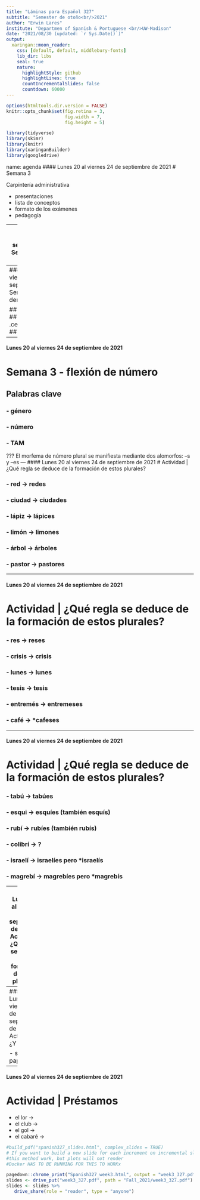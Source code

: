 ```yaml
---
title: "Láminas para Español 327"
subtitle: "Semester de otoño<br/>2021"
author: "Erwin Lares"
institute: "Departmen of Spanish & Portuguese <br/>UW-Madison"
date: "2021/08/30 (updated: `r Sys.Date()`)"
output:
  xaringan::moon_reader:
    css: [default, default, middlebury-fonts]
    lib_dir: libs
    seal: true
    nature:
      highlightStyle: github
      highlightLines: true
      countIncrementalSlides: false
      countdown: 60000
---
```


```r
options(htmltools.dir.version = FALSE)
knitr::opts_chunk$set(fig.retina = 3,
                      fig.width = 7,
                      fig.height = 5)

library(tidyverse)
library(skimr)
library(knitr)
library(xaringanBuilder)
library(googledrive)

```
name: agenda
#### Lunes 20 al viernes 24 de septiembre de 2021 
# Semana 3

Carpintería administrativa

- presentaciones
- lista de conceptos
- formato de los exámenes
- pedagogía

---
#### Lunes 20 al viernes 24 de septiembre de 2021 
# Semana 3 - Palabra vs raíz

## .center[casa vs cas-a]
## .center[pincel vs pincel-ø]
## .center[perro vs perr-o]
## .center[estudiante vs estudiant-e]
## .center[estudiar-nte?]
---
#### Lunes 20 al viernes 24 de septiembre de 2021 
# Semana 3 - simple, derivada, compuesta

## .center[hombre rana]
## .center[tragaluz]
## .center[limpiaparabrisas]
## .center[quita polvo]
---
#### Lunes 20 al viernes 24 de septiembre de 2021 
# Semana 3 - flexión de número

## Palabras clave

###  - género
###  - número
###  - TAM

???
El morfema de número plural se manifiesta mediante dos alomorfos: –s y –es 
---
#### Lunes 20 al viernes 24 de septiembre de 2021 
# Actividad | ¿Qué regla se deduce de la formación de estos plurales?

###  - red -> redes
###  - ciudad -> ciudades
###  - lápiz -> lápices
###  - limón -> limones
###  - árbol -> árboles 
###  - pastor -> pastores 
  
---

#### Lunes 20 al viernes 24 de septiembre de 2021 
# Actividad | ¿Qué regla se deduce de la formación de estos plurales?

###  - res -> reses
###  - crisis -> crisis 
###  - lunes -> lunes
###  - tesis -> tesis
###  - entremés -> entremeses
###  - café -> *cafeses

---

#### Lunes 20 al viernes 24 de septiembre de 2021 
# Actividad | ¿Qué regla se deduce de la formación de estos plurales?

###  - tabú -> tabúes
###  - esqui -> esquíes (también esquís)
###  - rubí -> rubíes (también rubís)
###  - colibrí -> ?
###  - israelí -> israelíes pero *israelís
###  - magrebí -> magrebíes pero *magrebís

---
#### Lunes 20 al viernes 24 de septiembre de 2021 
# Actividad | ¿Qué regla se deduce de la formación de estos plurales?

el alomorfo -s: 
    - en los sustantivos terminados en vocal átona
    - en los sustantivos terminados en -é

el alomorfo -es:
    - en sustantivos no agudos terminados en una consonante distanta de -s
    - en sustantivos agudos terminados en -s o en -í, -ú

---
#### Lunes 20 al viernes 24 de septiembre de 2021 
# Actividad | ¿Y esto?

  - sofá ->
  - papá ->

---
#### Lunes 20 al viernes 24 de septiembre de 2021 
# Actividad | Préstamos 

  - el lor ->
  - el club ->
  - el gol ->
  - el cabaré ->

<!-- Run this to upload this to GoogleDrive -->
```r

#build_pdf("spanish327_slides.html", complex_slides = TRUE)
# If you want to build a new slide for each increment on incremental slides, set partial_slides = TRUE.
#this method work, but plots will not render 
#Docker HAS TO BE RUNNING FOR THIS TO WORKx

pagedown::chrome_print("Spanish327_week3.html", output = "week3_327.pdf")
slides <- drive_put("week3_327.pdf", path = "Fall_2021/week3_327.pdf")
slides <- slides %>%
   drive_share(role = "reader", type = "anyone")

```
